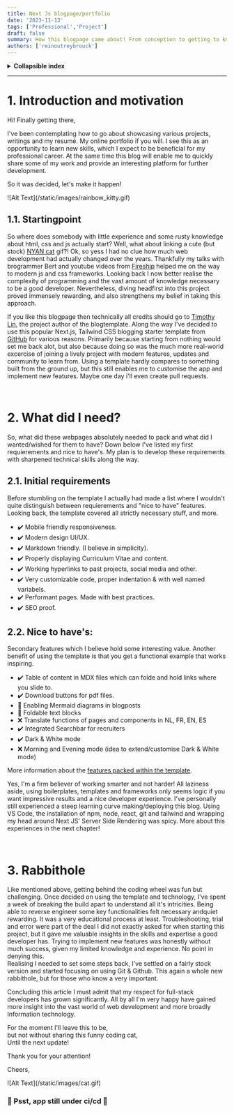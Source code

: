 ```yaml
---
title: Next Js blogpage/portfolio 
date: '2023-11-13'
tags: ['Professional','Project']
draft: false
summary: How this blogpage came about! From conception to getting to know the template, the development learning curve, handy packed features and future planned customisations. 
authors: ['reinoutreybrouck']   
--- 
```


<details>
 <summary><b>Collapsible index</b></summary>

* 1. [Introduction](#Summary)
  - 1.1 [Startingpoint](#Startingpoint)
* 2. [Initial concept](#Features)
  - 2.1 [First requierements](#Features1)
  - 2.2 [Code stack ideas](#Features2)
* 3. [The Rabbithole](#Usage)
* 4. [Future plans](#Heaven)
* 5. [Construction site](#Configuration)

</details>

***

#  1. <a name='Summary'></a>Introduction and motivation 

Hi! Finally getting there,<br/>

I've been contemplating how to go about showcasing various projects, writings and my resumé. My online portfolio if you will. I see this as an opportunity to learn new skills, which I expect to be beneficial for my professional career.
At the same time this blog will enable me to quickly share some of my work and provide an interesting platform for further development. 

So it was decided, let's make it happen!

 <div className="relative aspect-[2/1] w-full">
  ![Alt Text](/static/images/rainbow_kitty.gif)
  </div>

##  1.1. <a name='Features'></a> Startingpoint   

So where does somebody with little experience and some rusty knowledge about html, css and js actually start? Well, what about linking a cute (but stock) [NYAN cat](https://www.nyan.cat/) gif?! Ok, so yess I had no clue how much web development had actually changed over the years. 
  Thankfully my talks with brogrammer Bert and youtube videos from [Fireship](https://www.youtube.com/@Fireship) helped me on the way to modern js and css frameworks.
Looking back I now better realise the complexity of programming and the vast amount of knowledge necessary to be a good developer. Nevertheless, diving headfirst into this project proved immensely rewarding, and also strengthens my belief in taking this approach.    
 
If you like this blogpage then technically all credits should go to [Timothy Lin](https://github.com/timlrx), the project author of the blogtemplate. Along the way I've decided to use this popular Next.js, Tailwind CSS blogging starter template from [GitHub](https://github.com/timlrx/tailwind-nextjs-starter-blog#readme) for various reasons. 
Primarily because starting from nothing would set me back alot, but also because doing so was the much more real-world excercise of joining a lively project with modern features, updates and  community to learn from. 
Using a template hardly compares to something built from the ground up, but this still enables me to customise the app and implement new features. Maybe one day i'll even create pull requests.

<br/>

#  2. <a name='Features'></a> What did I need?

So, what did these webpages absolutely needed to pack and what did I wanted/wished for them to have? Down below I've listed my first requierements and nice to have's. 
My plan is to develop these requirements with sharpened technical skills along the way. 

##  2.1. <a name='Features'></a>Initial requirements   

Before stumbling on the template I actually had made a list where I wouldn't quite distinguish between requierements and "nice to have" features. Looking back, the template covered all strictly necessary stuff, and more.  

- ✔️ Mobile friendly responsiveness. 
- ✔️ Modern design UI/UX. 
- ✔️ Markdown friendly. (I believe in simplicity).
- ✔️ Properly displaying Curriculum Vitae and content. 
- ✔️ Working hyperlinks to past projects, social media and other. 
- ✔️ Very customizable code, proper indentation & with well named variabels.
- ✔️ Performant pages. Made with best practices. 
- ✔️ SEO proof.  

##  2.2. <a name='Features1'></a> Nice to have's:

Secondary features which I believe hold some interesting value. Another benefit of using the template is that you get a functional example that works inspiring. 

- ✔️ Table of content in MDX files which can folde and hold links where you slide to.
- ✔️ Download buttons for pdf files.
- 🚧 Enabling Mermaid diagrams in blogposts 
- 🚧 Foldable text blocks 
- ❌ Translate functions of pages and components in NL, FR, EN, ES
- ✔️ Integrated Searchbar for recruiters 
- ✔️ Dark & White mode
- ❌ Morning and Evening mode (idea to extend/customise Dark & White mode)


More information about the [features packed within the template](https://github.com/timlrx/tailwind-nextjs-starter-blog#features). 

Yes, I'm a firm believer of working smarter and not harder! All laziness aside, using boilerplates, templates and frameworks only seems logic if you want impressive results and a nice developer experience. I've personally still experienced a steep learning curve making/deploying this blog. 
Using VS Code, the installation of npm, node, react, git and tailwind and wrapping my head around Next JS' Server Side Rendering was spicy. More about this experiences in the next chapter!

<br/>

# 3. <a name='Usage'></a>Rabbithole

Like mentioned above, getting behind the coding wheel was fun but challenging. Once decided on using the template and technology, I've spent a week of breaking the build apart to understand all it's intricities. 
Being able to reverse engineer some key functionalities felt necessary andquiet rewarding. It was a very educational process at least. Troubleshooting, trial and error were part of the deal I did not exactly asked for when starting this project, but it gave me valuable insights in the skills and expertise a good developer has.
Trying to implement new features was honestly without much success, given my limited knowledge and experience. No point in denying this.  
Realising I needed to set some steps back, I've settled on a fairly stock version and started focusing on using Git & Github. This again a whole new rabbithole, but for those who know a very important. 

Concluding this article I must admit that my respect for full-stack developers has grown significantly. All by all I'm very happy have gained more insight into the vast world of web development and more broadly Information technology. 

For the moment I'll leave this to be,<br/>
but not without sharing this funny coding cat,<br/>
Until the next update! 

Thank you for your attention! 

Cheers, 

 <div className="relative aspect-[2/1] w-full">
  ![Alt Text](/static/images/cat.gif)
  </div>


<div style={{backgroundColor: 'red', padding: '1rem'}}>
 <h3>🚧 Psst, app still under ci/cd 🚧</h3>
</div>
<br />
